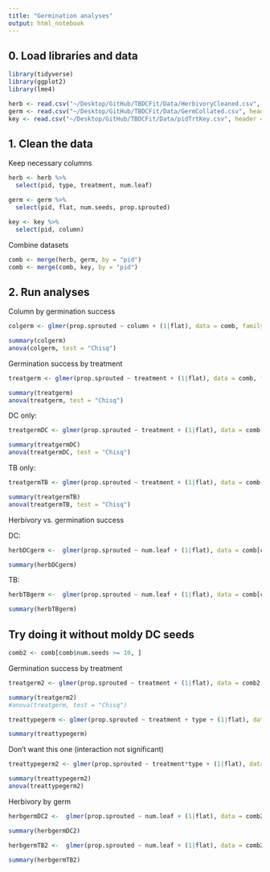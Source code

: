```yaml
---
title: "Germination analyses"
output: html_notebook
---
```


## 0. Load libraries and data

```r
library(tidyverse)
library(ggplot2)
library(lme4)
```

```r
herb <- read.csv("~/Desktop/GitHub/TBDCFit/Data/HerbivoryCleaned.csv", header = TRUE)
germ <- read.csv("~/Desktop/GitHub/TBDCFit/Data/GermCollated.csv", header = TRUE)
key <- read.csv("~/Desktop/GitHub/TBDCFit/Data/pidTrtKey.csv", header = TRUE)
```

## 1. Clean the data

Keep necessary columns

```r
herb <- herb %>%
  select(pid, type, treatment, num.leaf)

germ <- germ %>%
  select(pid, flat, num.seeds, prop.sprouted)

key <- key %>%
  select(pid, column)
```

Combine datasets

```r
comb <- merge(herb, germ, by = "pid")
comb <- merge(comb, key, by = "pid")
```

## 2. Run analyses 

Column by germination success

```r
colgerm <- glmer(prop.sprouted ~ column + (1|flat), data = comb, family = binomial, weights = num.seeds)

summary(colgerm)
anova(colgerm, test = "Chisq")
```

Germination success by treatment

```r
treatgerm <- glmer(prop.sprouted ~ treatment + (1|flat), data = comb, family = binomial, weights = num.seeds)

summary(treatgerm)
anova(treatgerm, test = "Chisq")
```

DC only:
```r
treatgermDC <- glmer(prop.sprouted ~ treatment + (1|flat), data = comb[comb$type == "DC", ], family = binomial, weights = num.seeds)

summary(treatgermDC)
anova(treatgermDC, test = "Chisq")
```


TB only:
```r
treatgermTB <- glmer(prop.sprouted ~ treatment + (1|flat), data = comb[comb$type == "TB", ], family = binomial, weights = num.seeds)

summary(treatgermTB)
anova(treatgermTB, test = "Chisq")
```


Herbivory vs. germination success

DC:

```r
herbDCgerm <-  glmer(prop.sprouted ~ num.leaf + (1|flat), data = comb[comb$type == "DC", ], family = binomial, weights = num.seeds)

summary(herbDCgerm)
```

TB: 

```r
herbTBgerm <-  glmer(prop.sprouted ~ num.leaf + (1|flat), data = comb[comb$type == "TB", ], family = binomial, weights = num.seeds)

summary(herbTBgerm)
```



## Try doing it without moldy DC seeds 

```r
comb2 <- comb[comb$num.seeds >= 10, ]
```

Germination success by treatment

```r
treatgerm2 <- glmer(prop.sprouted ~ treatment + (1|flat), data = comb2, family = binomial, weights = num.seeds)

summary(treatgerm2)
#anova(treatgerm, test = "Chisq")
```

```r
treattypegerm <- glmer(prop.sprouted ~ treatment + type + (1|flat), data = comb2, family = binomial, weights = num.seeds)

summary(treattypegerm)
```

Don't want this one (interaction not significant)
```r
treattypegerm2 <- glmer(prop.sprouted ~ treatment*type + (1|flat), data = comb2, family = binomial, weights = num.seeds)

summary(treattypegerm2)
anova(treattypegerm2)
```


Herbivory by germ 

```r
herbgermDC2 <-  glmer(prop.sprouted ~ num.leaf + (1|flat), data = comb2[comb2$type == "DC", ], family = binomial, weights = num.seeds)

summary(herbgermDC2)
```


```r
herbgermTB2 <-  glmer(prop.sprouted ~ num.leaf + (1|flat), data = comb2[comb2$type == "TB", ], family = binomial, weights = num.seeds)

summary(herbgermTB2)
```





